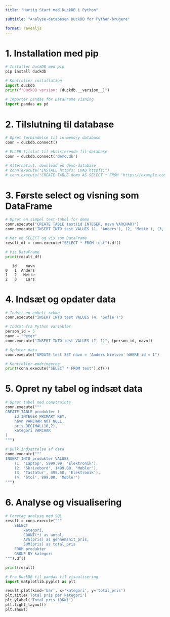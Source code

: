 ```yaml
---
title: "Hurtig Start med DuckDB i Python"

subtitle: "Analyse-databasen DuckDB for Python-brugere"

format: revealjs
---
```


# 1. Installation med pip


```python
# Installer DuckDB med pip
pip install duckdb

# Kontroller installation
import duckdb
print(f"DuckDB version: {duckdb.__version__}")

# Importer pandas for DataFrame visning
import pandas as pd
```

# 2. Tilslutning til database

```python
# Opret forbindelse til in-memory database
conn = duckdb.connect()

# ELLER tilslut til eksisterende fil-database
conn = duckdb.connect('demo.db')

# Alternativt, download en demo-database
# conn.execute("INSTALL httpfs; LOAD httpfs;")
# conn.execute("CREATE TABLE demo AS SELECT * FROM 'https://example.com/demodata.csv'")
```

# 3. Første select og visning som DataFrame

```python
# Opret en simpel test-tabel for demo
conn.execute("CREATE TABLE test(id INTEGER, navn VARCHAR)")
conn.execute("INSERT INTO test VALUES (1, 'Anders'), (2, 'Mette'), (3, 'Lars')")

# Kør en SELECT og vis som DataFrame
result_df = conn.execute("SELECT * FROM test").df()

# Vis DataFrame
print(result_df)
```

```
   id    navn
0   1  Anders
1   2   Mette
2   3    Lars
```

# 4. Indsæt og opdater data

```python
# Indsæt en enkelt række
conn.execute("INSERT INTO test VALUES (4, 'Sofie')")

# Indsæt fra Python variabler
person_id = 5
navn = "Peter"
conn.execute("INSERT INTO test VALUES (?, ?)", [person_id, navn])

# Opdater data
conn.execute("UPDATE test SET navn = 'Anders Nielsen' WHERE id = 1")

# Kontroller ændringerne
print(conn.execute("SELECT * FROM test").df())
```

# 5. Opret ny tabel og indsæt data

```python
# Opret tabel med constraints
conn.execute("""
CREATE TABLE produkter (
    id INTEGER PRIMARY KEY,
    navn VARCHAR NOT NULL,
    pris DECIMAL(10,2),
    kategori VARCHAR
)
""")

# Bulk indsættelse af data
conn.execute("""
INSERT INTO produkter VALUES
    (1, 'Laptop', 5999.99, 'Elektronik'),
    (2, 'Skrivebord', 1499.00, 'Møbler'),
    (3, 'Tastatur', 499.50, 'Elektronik'),
    (4, 'Stol', 899.00, 'Møbler')
""")
```

# 6. Analyse og visualisering

```python
# Foretag analyse med SQL
result = conn.execute("""
    SELECT 
        kategori, 
        COUNT(*) as antal, 
        AVG(pris) as gennemsnit_pris,
        SUM(pris) as total_pris
    FROM produkter
    GROUP BY kategori
""").df()

print(result)

# Fra DuckDB til pandas til visualisering
import matplotlib.pyplot as plt

result.plot(kind='bar', x='kategori', y='total_pris')
plt.title('Total pris per kategori')
plt.ylabel('Total pris (DKK)')
plt.tight_layout()
plt.show()
```